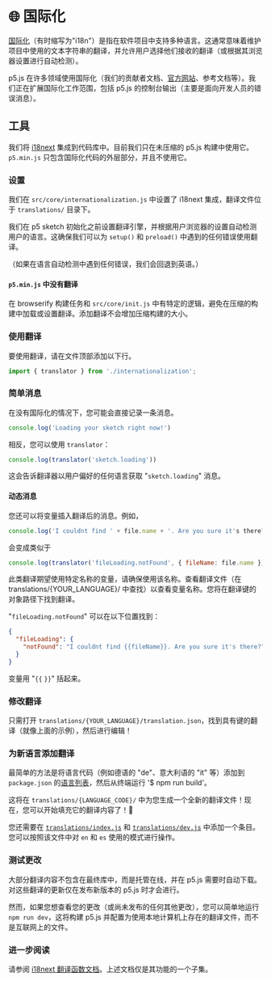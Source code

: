 # 🌐 国际化

[国际化](https://developer.mozilla.org/docs/Glossary/Internationalization_and_localization)（有时缩写为"i18n"）是指在软件项目中支持多种语言。这通常意味着维护项目中使用的文本字符串的翻译，并允许用户选择他们接收的翻译（或根据其浏览器设置进行自动检测）。

p5.js 在许多领域使用国际化（我们的贡献者文档、[官方网站](https://p5js.org)、参考文档等）。我们正在扩展国际化工作范围，包括 p5.js 的控制台输出（主要是面向开发人员的错误消息）。

## 工具

我们将 [i18next](https://www.i18next.com) 集成到代码库中。目前我们只在未压缩的 p5.js 构建中使用它。`p5.min.js` 只包含国际化代码的外层部分，并且不使用它。

### 设置

我们在 `src/core/internationalization.js` 中设置了 i18next 集成，翻译文件位于 `translations/` 目录下。

我们在 p5 sketch 初始化之前设置翻译引擎，并根据用户浏览器的设置自动检测用户的语言。这确保我们可以为 `setup()` 和 `preload()` 中遇到的任何错误使用翻译。

（如果在语言自动检测中遇到任何错误，我们会回退到英语。）

#### `p5.min.js` 中没有翻译

在 browserify 构建任务和 `src/core/init.js` 中有特定的逻辑，避免在压缩的构建中加载或设置翻译。添加翻译不会增加压缩构建的大小。

### 使用翻译

要使用翻译，请在文件顶部添加以下行。

```js
import { translator } from './internationalization';
```

### 简单消息

在没有国际化的情况下，您可能会直接记录一条消息。

```js
console.log('Loading your sketch right now!')
```

相反，您可以使用 `translator`：

```js
console.log(translator('sketch.loading'))
```

这会告诉翻译器以用户偏好的任何语言获取 "`sketch.loading`" 消息。

#### 动态消息

您还可以将变量插入翻译后的消息。例如，

```js
console.log('I couldnt find ' + file.name + '. Are you sure it's there?')
```

会变成类似于

```js
console.log(translator('fileLoading.notFound', { fileName: file.name }))
```

此类翻译期望使用特定名称的变量，请确保使用该名称。查看翻译文件（在 translations/{YOUR_LANGUAGE}/ 中查找）以查看变量名称。您将在翻译键的对象路径下找到翻译。

"`fileLoading.notFound`" 可以在以下位置找到：

```json
{
  "fileLoading": {
    "notFound": "I couldnt find {{fileName}}. Are you sure it's there?"
  }
}
```

变量用 "`{{` `}}`" 括起来。

### 修改翻译

只需打开 `translations/{YOUR_LANGUAGE}/translation.json`，找到具有键的翻译（就像上面的示例），然后进行编辑！

### 为新语言添加翻译

最简单的方法是将语言代码（例如德语的 "de"、意大利语的 "it" 等）添加到 `package.json` 的[语言列表](https://github.com/processing/p5.js/blob/84bc1f92c89786f48e5d6fd1045feb649b932eea/package.json#L111-L114)，然后从终端运行 '$ npm run build'。

这将在 `translations/{LANGUAGE_CODE}/` 中为您生成一个全新的翻译文件！现在，您可以开始填充它的翻译内容了！🥖

您还需要在 [`translations/index.js`](../translations/index.js) 和 [`translations/dev.js`](../translations/dev.js) 中添加一个条目。您可以按照该文件中对 `en` 和 `es` 使用的模式进行操作。

### 测试更改

大部分翻译内容不包含在最终库中，而是托管在线，并在 p5.js 需要时自动下载。对这些翻译的更新仅在发布新版本的 p5.js 时才会进行。

然而，如果您想查看您的更改（或尚未发布的任何其他更改），您可以简单地运行 `npm run dev`，这将构建 p5.js 并配置为使用本地计算机上存在的翻译文件，而不是互联网上的文件。

### 进一步阅读

请参阅 [i18next 翻译函数文档](https://www.i18next.com/translation-function/essentials)。上述文档仅是其功能的一个子集。
